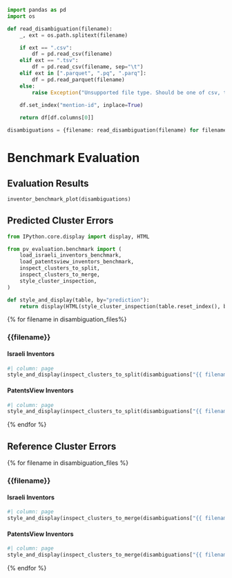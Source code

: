 ```python
import pandas as pd
import os

def read_disambiguation(filename):
    _, ext = os.path.splitext(filename)

    if ext == ".csv":
        df = pd.read_csv(filename)
    elif ext == ".tsv":
        df = pd.read_csv(filename, sep="\t")
    elif ext in [".parquet", ".pq", ".parq"]:
        df = pd.read_parquet(filename)
    else:
        raise Exception("Unsupported file type. Should be one of csv, tsv, or parquet.")

    df.set_index("mention-id", inplace=True)
    
    return df[df.columns[0]]

disambiguations = {filename: read_disambiguation(filename) for filename in {{ disambiguation_files }} }
```

# Benchmark Evaluation

::: {.panel-tabset}

## Evaluation Results

```python
inventor_benchmark_plot(disambiguations)
```

## Predicted Cluster Errors

```python
from IPython.core.display import display, HTML

from pv_evaluation.benchmark import (
    load_israeli_inventors_benchmark,
    load_patentsview_inventors_benchmark,
    inspect_clusters_to_split,
    inspect_clusters_to_merge,
    style_cluster_inspection,
)

def style_and_display(table, by="prediction"):
    return display(HTML(style_cluster_inspection(table.reset_index(), by=by).hide_index().to_html()))
```

::: {.panel-tabset}

{% for filename in disambiguation_files%}

### {{filename}}

::: {.panel-tabset}

#### Israeli Inventors

```python
#| column: page
style_and_display(inspect_clusters_to_split(disambiguations["{{ filename }}"], load_israeli_inventors_benchmark()), by="prediction")
```

#### PatentsView Inventors

```python
#| column: page
style_and_display(inspect_clusters_to_split(disambiguations["{{ filename }}"], load_patentsview_inventors_benchmark()), by="prediction")
```

:::

{% endfor %}

:::

## Reference Cluster Errors

::: {.panel-tabset}

{% for filename in disambiguation_files %}

### {{filename}}

::: {.panel-tabset}

#### Israeli Inventors

```python
#| column: page
style_and_display(inspect_clusters_to_merge(disambiguations["{{ filename }}"], load_israeli_inventors_benchmark()), by="reference")
```

#### PatentsView Inventors

```python
#| column: page
style_and_display(inspect_clusters_to_merge(disambiguations["{{ filename }}"], load_patentsview_inventors_benchmark()), by="reference")
``` 

:::

{% endfor %}

:::

:::
